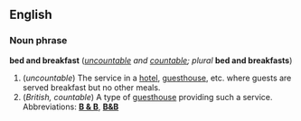 ==English==
===Noun phrase===
'''bed and breakfast''' (''[[uncountable]] and [[countable]]; plural'' '''bed and breakfasts''')

#(''uncountable'') The service in a [[hotel]], [[guesthouse]], etc. where guests are served breakfast but no other meals.
#(''British, countable'') A type of [[guesthouse]] providing such a service.  Abbreviations: '''[[B & B]]''', '''[[B&B]]'''
